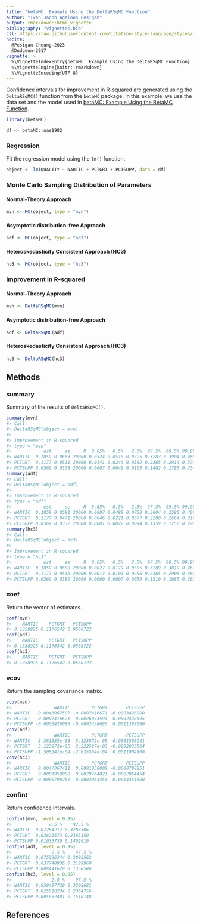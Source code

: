 ```yaml
---
title: "betaMC: Example Using the DeltaRSqMC Function"
author: "Ivan Jacob Agaloos Pesigan"
output: rmarkdown::html_vignette
bibliography: "vignettes.bib"
csl: https://raw.githubusercontent.com/citation-style-language/styles/master/apa.csl
nocite: |
  @Pesigan-Cheung-2023
  @Dudgeon-2017
vignette: >
  %\VignetteIndexEntry{betaMC: Example Using the DeltaRSqMC Function}
  %\VignetteEngine{knitr::rmarkdown}
  %\VignetteEncoding{UTF-8}
---
```




Confidence intervals for
improvement in R-squared
are generated using
the `DeltaRSqMC()` function from the `betaMC` package.
In this example,
we use the data set and the model used in
[betaMC: Example Using the BetaMC Function](example-beta-mc.html).


``` r
library(betaMC)
```




``` r
df <- betaMC::nas1982
```

### Regression

Fit the regression model using the `lm()` function.


``` r
object <- lm(QUALITY ~ NARTIC + PCTGRT + PCTSUPP, data = df)
```

### Monte Carlo Sampling Distribution of Parameters

#### Normal-Theory Approach


``` r
mvn <- MC(object, type = "mvn")
```

#### Asymptotic distribution-free Approach


``` r
adf <- MC(object, type = "adf")
```

#### Heteroskedasticity Consistent Approach (HC3)


``` r
hc3 <- MC(object, type = "hc3")
```

### Improvement in R-squared

#### Normal-Theory Approach


``` r
mvn <- DeltaRSqMC(mvn)
```

#### Asymptotic distribution-free Approach


``` r
adf <- DeltaRSqMC(adf)
```

#### Heteroskedasticity Consistent Approach (HC3)


``` r
hc3 <- DeltaRSqMC(hc3)
```

## Methods

### summary

Summary of the results of `DeltaRSqMC()`.


``` r
summary(mvn)
#> Call:
#> DeltaRSqMC(object = mvn)
#> 
#> Improvement in R-squared
#> type = "mvn"
#>            est     se     R  0.05%   0.5%   2.5%  97.5%  99.5% 99.95%
#> NARTIC  0.1859 0.0663 20000 0.0324 0.0510 0.0725 0.3283 0.3904 0.4682
#> PCTGRT  0.1177 0.0511 20000 0.0141 0.0244 0.0382 0.2365 0.2914 0.3703
#> PCTSUPP 0.0569 0.0338 20000 0.0007 0.0049 0.0103 0.1402 0.1785 0.2342
summary(adf)
#> Call:
#> DeltaRSqMC(object = adf)
#> 
#> Improvement in R-squared
#> type = "adf"
#>            est     se     R  0.05%   0.5%   2.5%  97.5%  99.5% 99.95%
#> NARTIC  0.1859 0.0581 20000 0.0097 0.0489 0.0752 0.3004 0.3580 0.4070
#> PCTGRT  0.1177 0.0471 20000 0.0046 0.0221 0.0377 0.2200 0.2664 0.3187
#> PCTSUPP 0.0569 0.0332 20000 0.0001 0.0027 0.0094 0.1359 0.1750 0.2280
summary(hc3)
#> Call:
#> DeltaRSqMC(object = hc3)
#> 
#> Improvement in R-squared
#> type = "hc3"
#>            est     se     R  0.05%   0.5%   2.5%  97.5%  99.5% 99.95%
#> NARTIC  0.1859 0.0688 20000 0.0027 0.0179 0.0505 0.3209 0.3819 0.4615
#> PCTGRT  0.1177 0.0546 20000 0.0013 0.0101 0.0255 0.2365 0.2908 0.3680
#> PCTSUPP 0.0569 0.0380 20000 0.0000 0.0007 0.0059 0.1510 0.1985 0.2629
```

### coef

Return the vector of estimates.


``` r
coef(mvn)
#>    NARTIC    PCTGRT   PCTSUPP 
#> 0.1858925 0.1176542 0.0568722
coef(adf)
#>    NARTIC    PCTGRT   PCTSUPP 
#> 0.1858925 0.1176542 0.0568722
coef(hc3)
#>    NARTIC    PCTGRT   PCTSUPP 
#> 0.1858925 0.1176542 0.0568722
```

### vcov

Return the sampling covariance matrix.


``` r
vcov(mvn)
#>                NARTIC        PCTGRT       PCTSUPP
#> NARTIC   0.0043967507 -0.0007416671 -0.0003426080
#> PCTGRT  -0.0007416671  0.0026073591 -0.0002438695
#> PCTSUPP -0.0003426080 -0.0002438695  0.0011398590
vcov(adf)
#>                NARTIC        PCTGRT       PCTSUPP
#> NARTIC   3.381355e-03  5.123872e-05 -0.0001508241
#> PCTGRT   5.123872e-05  2.222587e-03 -0.0002035564
#> PCTSUPP -1.508241e-04 -2.035564e-04  0.0011004900
vcov(hc3)
#>                NARTIC        PCTGRT       PCTSUPP
#> NARTIC   0.0047367411  0.0001959008 -0.0000798251
#> PCTGRT   0.0001959008  0.0029764821 -0.0002064454
#> PCTSUPP -0.0000798251 -0.0002064454  0.0014451600
```

### confint

Return confidence intervals.


``` r
confint(mvn, level = 0.95)
#>              2.5 %    97.5 %
#> NARTIC  0.07254217 0.3283306
#> PCTGRT  0.03821573 0.2365150
#> PCTSUPP 0.01033739 0.1402019
confint(adf, level = 0.95)
#>               2.5 %    97.5 %
#> NARTIC  0.075226344 0.3003562
#> PCTGRT  0.037748936 0.2199960
#> PCTSUPP 0.009441678 0.1358586
confint(hc3, level = 0.95)
#>               2.5 %    97.5 %
#> NARTIC  0.050497720 0.3208681
#> PCTGRT  0.025510234 0.2364756
#> PCTSUPP 0.005882481 0.1510148
```

## References

